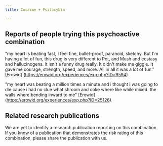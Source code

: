 ---
title: Cocaine + Psilocybin

---

## Reports of people trying this psychoactive combination

"my heart is beating fast, I feel fine, bullet-proof, paranoid, sketchy. But I'm having a lot of fun, this drug is very different to Pot, and Mush and ecstasy and hallucinogens. It isn't a funny drug really. It didn't make me giggle. It gave me courage, strength, speed, and more. All in all it was a lot of fun." [Erowid] (https://erowid.org/experiences/exp.php?ID=9594).

"my heart was beating a million times a minute and i thought i was going to die cause i had no clue what shroom and coke where like while mixed. the walls where bending inward to me" [Erowid] (https://erowid.org/experiences/exp.php?ID=25126).

## Related research publications

We are yet to identify a research publication reporting on this combination. If you know of a publication that demonstrates the risk rating of this combination, please share the publication with us.



